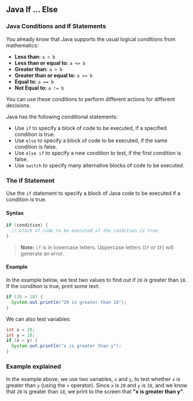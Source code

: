 ## Java If ... Else

### Java Conditions and If Statements

You already know that Java supports the usual logical conditions from mathematics:

- **Less than:** `a < b`
- **Less than or equal to:** `a <= b`
- **Greater than:** `a > b`
- **Greater than or equal to:** `a >= b`
- **Equal to:** `a == b`
- **Not Equal to:** `a != b`

You can use these conditions to perform different actions for different decisions.

Java has the following conditional statements:

- Use `if` to specify a block of code to be executed, if a specified condition is true.
- Use `else` to specify a block of code to be executed, if the same condition is false.
- Use `else if` to specify a new condition to test, if the first condition is false.
- Use `switch` to specify many alternative blocks of code to be executed.

### The if Statement

Use the `if` statement to specify a block of Java code to be executed if a condition is true.

#### Syntax

```java
if (condition) {
  // block of code to be executed if the condition is true
}
```

> **Note:** `if` is in lowercase letters. Uppercase letters (`If` or `IF`) will generate an error.

#### Example

In the example below, we test two values to find out if `20` is greater than `18`. If the condition is true, print some text:

```java
if (20 > 18) {
  System.out.println("20 is greater than 18");
}
```

We can also test variables:

```java
int x = 20;
int y = 18;
if (x > y) {
  System.out.println("x is greater than y");
}
```

### Example explained

In the example above, we use two variables, `x` and `y`, to test whether `x` is greater than `y` (using the `>` operator). Since `x` is `20` and `y` is `18`, and we know that `20` is greater than `18`, we print to the screen that **"x is greater than y"**.
